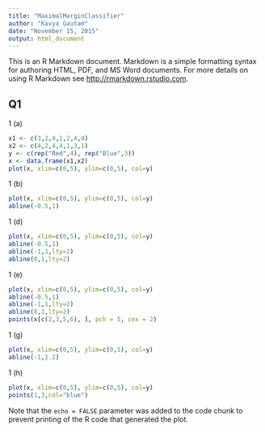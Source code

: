 ```yaml
---
title: "MaximalMarginClassifier"
author: "Kavya Gautam"
date: "November 15, 2015"
output: html_document
---
```


This is an R Markdown document. Markdown is a simple formatting syntax for authoring HTML, PDF, and MS Word documents. For more details on using R Markdown see <http://rmarkdown.rstudio.com>.

Q1
----
1 (a)

```r
x1 <- c(3,2,4,1,2,4,4)
x2 <- c(4,2,4,4,1,3,1)
y <- c(rep("Red",4), rep("Blue",3))
x <- data.frame(x1,x2)
plot(x, xlim=c(0,5), ylim=c(0,5), col=y)
```

1 (b)
```r
plot(x, xlim=c(0,5), ylim=c(0,5), col=y)
abline(-0.5,1)
```
1 (d)
```r
plot(x, xlim=c(0,5), ylim=c(0,5), col=y)
abline(-0.5,1)
abline(-1,1,lty=2)
abline(0,1,lty=2)
```
  
1 (e)
```r
plot(x, xlim=c(0,5), ylim=c(0,5), col=y)
abline(-0.5,1)
abline(-1,1,lty=2)
abline(0,1,lty=2)
points(x[c(2,3,5,6), ], pch = 5, cex = 2)
```
1 (g)
```r
plot(x, xlim=c(0,5), ylim=c(0,5), col=y)
abline(-1,1.2)
```
1 (h)
```r
plot(x, xlim=c(0,5), ylim=c(0,5), col=y)
points(1,3,col="blue")
```
Note that the `echo = FALSE` parameter was added to the code chunk to prevent printing of the R code that generated the plot.
